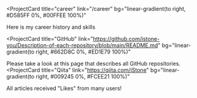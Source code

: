 <ProjectCard
  title="career"
  link="/career"
  bg="linear-gradient(to right, #D585FF 0%, #00FFEE 100%)"
>
  Here is my career history and skills
</ProjectCard>

<ProjectCard
  title="GitHub"
  link="https://github.com/istone-you/Description-of-each-repository/blob/main/README.md"
  bg="linear-gradient(to right, #662D8C 0%, #ED1E79 100%)"
>
  Please take a look at this page that describes all GitHub repositories.
</ProjectCard>
<ProjectCard
  title="Qiita"
  link="https://qiita.com/iStone"
  bg="linear-gradient(to right, #009245 0%, #FCEE21 100%)"
>
  All articles received "Likes" from many users!
</ProjectCard>
